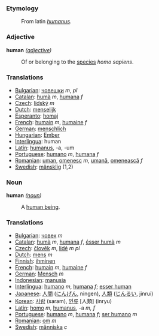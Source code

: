 === Etymology ===

:From latin ''[[humanus]]''.

=== Adjective ===

'''human''' ''([[adjective]])''
:Of or belonging to the [[species]] ''homo sapiens''.

=== Translations ===

*[[Bulgarian]]: [[човешки]] ''m'', ''pl''
*[[Catalan]]: [[humà]] ''m'', [[humana]] ''f''
*[[Czech]]: [[lidský]] ''m''
*[[Dutch]]: [[menselijk]]
*[[Esperanto]]: [[homaj]]
*[[French]]: [[humain]] ''m'', [[humaine]] ''f''
*[[German]]: [[menschlich]]
*[[Hungarian]]: [[Ember]]
*[[Interlingua]]: human
*[[Latin]]: [[humanus]], -a, -um
*[[Portuguese]]: [[humano]] ''m'', [[humana]] ''f''
*[[Romanian]]: [[uman]], [[omenesc]] ''m'', [[umană]], [[omenească]] ''f''
*[[Swedish]]: [[mänsklig]] (1,2)

=== Noun ===

'''human''' ''([[noun]])''
:A [[human being]].

=== Translations ===

*[[Bulgarian]]: [[човек]] ''m''
*[[Catalan]]: [[humà]] ''m'', [[humana]] ''f'', [[ésser humà]] ''m'' 
*[[Czech]]: [[člověk]] ''m'', [[lidé]] ''m pl''
*[[Dutch]]: [[mens]] ''m''
*[[Finnish]]: [[ihminen]]
*[[French]]: [[humain]] ''m'', [[humaine]] ''f''
*[[German]]: [[Mensch]] ''m''
*[[Indonesian]]: [[manusia]]
*[[Interlingua]]: [[humano]] ''m'', [[humana]] ''f''; [[esser human]]
*[[Japanese]]: [[人間]] ([[にんげん]], ningen),  [[人類]] ([[じんるい]], jinrui)
*[[Korean]]: [[사람]] (saram), [[인류]] [人類] (inryu)
*[[Latin]]: [[homo]] ''m'', [[humanus]], -a ''m, f''
*[[Portuguese]]: [[humano]] ''m'', [[humana]] ''f''; [[ser humano]] ''m''
*[[Romanian]]: [[om]] ''m''
*[[Swedish]]: [[människa]] ''c''